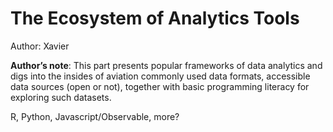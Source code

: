 # The Ecosystem of Analytics Tools

::: {.infobox .tip}
Author: Xavier
:::

::: {.infobox .note}
**Author's note**: This part presents popular frameworks of data analytics and digs into
the insides of aviation commonly used data formats, accessible data
sources (open or not), together with basic programming literacy for
exploring such datasets.

R, Python, Javascript/Observable, more?
:::

